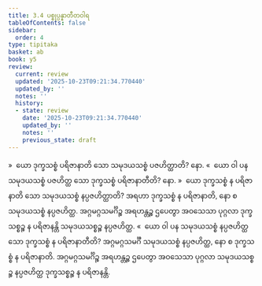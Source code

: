 ```yaml
---
title: 3.4 ပစ္စုပ္ပန္နာတီတဝါရ
tableOfContents: false
sidebar:
  order: 4
type: tipitaka
basket: ab
book: y5
review:
  current: review
  updated: '2025-10-23T09:21:34.770440'
  updated_by: ''
  notes: ''
  history:
  - state: review
    date: '2025-10-23T09:21:34.770440'
    updated_by: ''
    notes: ''
    previous_state: draft
---
```



<ReviewStatus review={frontmatter.review} showDetails={true} />

<HypothesisAnnotation frontmatter={frontmatter} />

<DynamicBreadcrumb />

<Division number="168" book="y5" e="ch" v="33" p="264">

<Paragraph number="805" book="y5">
»  ယော ဒုက္ခသစ္စံ ပရိဇာနာတိ သော သမုဒယသစ္စံ ပဇဟိတ္ထာတိ? နော.
</Paragraph>

<Paragraph number="806" book="y5">
«  ယော ဝါ ပန သမုဒယသစ္စံ ပဇဟိတ္ထ သော ဒုက္ခသစ္စံ ပရိဇာနာတီတိ? နော.
</Paragraph>

<Paragraph number="807" book="y5">
»  ယော ဒုက္ခသစ္စံ န ပရိဇာနာတိ သော သမုဒယသစ္စံ နပ္ပဇဟိတ္ထာတိ?
</Paragraph>

<Paragraph number="808" book="y5">
အရဟာ ဒုက္ခသစ္စံ န ပရိဇာနာတိ, နော စ သမုဒယသစ္စံ နပ္ပဇဟိတ္ထ. အဂ္ဂမဂ္ဂသမင်္ဂိဉ္စ အရဟန္တဉ္စ ဌပေတွာ အဝသေသာ ပုဂ္ဂလာ ဒုက္ခသစ္စဉ္စ န ပရိဇာနန္တိ သမုဒယသစ္စဉ္စ နပ္ပဇဟိတ္ထ.
</Paragraph>

<Paragraph number="809" book="y5">
«  ယော ဝါ ပန သမုဒယသစ္စံ နပ္ပဇဟိတ္ထ သော ဒုက္ခသစ္စံ န ပရိဇာနာတီတိ?
</Paragraph>

<Paragraph number="810" book="y5">
အဂ္ဂမဂ္ဂသမင်္ဂီ သမုဒယသစ္စံ နပ္ပဇဟိတ္ထ, နော စ ဒုက္ခသစ္စံ န ပရိဇာနာတိ. အဂ္ဂမဂ္ဂသမင်္ဂိဉ္စ အရဟန္တဉ္စ ဌပေတွာ အဝသေသာ ပုဂ္ဂလာ သမုဒယသစ္စဉ္စ နပ္ပဇဟိတ္ထ ဒုက္ခသစ္စဉ္စ န ပရိဇာနန္တိ.
</Paragraph>
</Division>